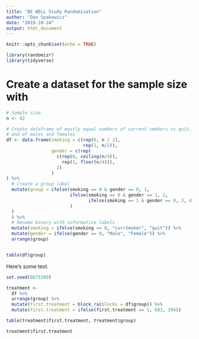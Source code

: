 ```yaml
---
title: "BE WELL Study Randomization"
author: "Dan Spakowicz"
date: "2019-10-24"
output: html_document
---
```


```r
knitr::opts_chunk$set(echo = TRUE)

library(randomizr)
library(tidyverse)
```

# Create a dataset for the sample size with 

```r
# Sample size
n <- 42 

# Create dataframe of mostly equal numbers of current smokers vs quit,
# and of males and females
df <- data.frame(smoking = c(rep(0, n / 2), 
                             rep(1, n/2)),
                 gender = c(rep(
                   c(rep(0, ceiling(n/4)),
                     rep(1, floor(n/4))),
                   2)
                 )
) %>%
  # Create a group label
  mutate(group = ifelse(smoking == 0 & gender == 0, 1,
                        ifelse(smoking == 0 & gender == 1, 2,
                               ifelse(smoking == 1 & gender == 0, 3, 4)
                        )
  )
  ) %>%
  # Rename binary with informative labels
  mutate(smoking = ifelse(smoking == 0, "currSmoker", "quit")) %>%
  mutate(gender = ifelse(gender == 0, "Male", "Female")) %>%
  arrange(group)


table(df$group)
```

Here's some text. 

```r
set.seed(8675309)

treatment <- 
  df %>%
  arrange(group) %>%
  mutate(first.treatment = block_ra(blocks = df$group)) %>%
  mutate(first.treatment = ifelse(first.treatment == 1, 683, 294))

table(treatment$first.treatment, treatment$group)
```

```r
treatment$first.treatment
```


